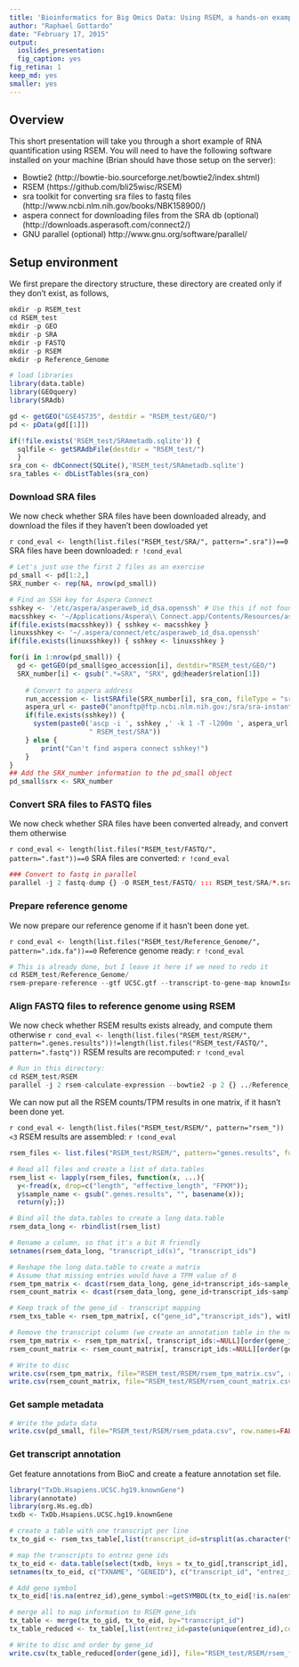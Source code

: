 ```yaml
---
title: 'Bioinformatics for Big Omics Data: Using RSEM, a hands-on example'
author: "Raphael Gottardo"
date: "February 17, 2015"
output:
  ioslides_presentation:
  fig_caption: yes
fig_retina: 1
keep_md: yes
smaller: yes
---
```


## Overview

This short presentation will take you through a short example of RNA quantification using RSEM. You will need to have the following software installed on your machine (Brian should have those setup on the server):

- Bowtie2 (http://bowtie-bio.sourceforge.net/bowtie2/index.shtml)
- RSEM (https://github.com/bli25wisc/RSEM)
- sra toolkit for converting sra files to fastq files (http://www.ncbi.nlm.nih.gov/books/NBK158900/)
- aspera connect for downloading files from the SRA db (optional)
(http://downloads.asperasoft.com/connect2/)
- GNU parallel (optional)
http://www.gnu.org/software/parallel/


## Setup environment

We first prepare the directory structure, these directory are created only if they don't exist, as follows,

```r
mkdir -p RSEM_test
cd RSEM_test
mkdir -p GEO
mkdir -p SRA
mkdir -p FASTQ
mkdir -p RSEM
mkdir -p Reference_Genome
```


```r
# load libraries
library(data.table)
library(GEOquery)
library(SRAdb)
```

```r
gd <- getGEO("GSE45735", destdir = "RSEM_test/GEO/")
pd <- pData(gd[[1]])
```

```r
if(!file.exists('RSEM_test/SRAmetadb.sqlite')) {
  sqlfile <- getSRAdbFile(destdir = "RSEM_test/")
  }
sra_con <- dbConnect(SQLite(),'RSEM_test/SRAmetadb.sqlite')
sra_tables <- dbListTables(sra_con)
```

### Download SRA files

We now check whether SRA files have been downloaded already, and download the files if they haven't been dowloaded yet

`r cond_eval <- length(list.files("RSEM_test/SRA/", pattern=".sra"))==0`
SRA files have been downloaded: `r !cond_eval`

```r
# Let's just use the first 2 files as an exercise
pd_small <- pd[1:2,]
SRX_number <- rep(NA, nrow(pd_small))

# Find an SSH key for Aspera Connect
sshkey <- '/etc/aspera/asperaweb_id_dsa.openssh' # Use this if not found in ~
macsshkey <- '~/Applications/Aspera\\ Connect.app/Contents/Resources/asperaweb_id_dsa.openssh'
if(file.exists(macsshkey)) { sshkey <- macsshkey }
linuxsshkey <- '~/.aspera/connect/etc/asperaweb_id_dsa.openssh'
if(file.exists(linuxsshkey)) { sshkey <- linuxsshkey }

for(i in 1:nrow(pd_small)) {
  gd <- getGEO(pd_small$geo_accession[i], destdir="RSEM_test/GEO/")
  SRX_number[i] <- gsub(".*=SRX", "SRX", gd@header$relation[1])
  
	# Convert to aspera address
	run_accession <- listSRAfile(SRX_number[i], sra_con, fileType = "sra" )$run
	aspera_url <- paste0("anonftp@ftp.ncbi.nlm.nih.gov:/sra/sra-instant/reads/ByRun/sra", "/", substr(run_accession,1,3), "/", substr(run_accession,1,6), "/", run_accession, "/", run_accession, ".sra")
    if(file.exists(sshkey)) {
	  system(paste0('ascp -i ', sshkey ,' -k 1 -T -l200m ', aspera_url, 
                    " RSEM_test/SRA"))
    } else { 
        print("Can't find aspera connect sshkey!") 
    }
}
## Add the SRX_number information to the pd_small object
pd_small$srx <- SRX_number
```

### Convert SRA files to FASTQ files

We now check whether SRA files have been converted already, and convert them otherwise

`r cond_eval <- length(list.files("RSEM_test/FASTQ/", pattern=".fast"))==0`
SRA files are converted: `r !cond_eval`

```r
### Convert to fastq in parallel
parallel -j 2 fastq-dump {} -O RSEM_test/FASTQ/ ::: RSEM_test/SRA/*.sra
```

### Prepare reference genome

We now prepare our reference genome if it hasn't been done yet. 

`r cond_eval <- length(list.files("RSEM_test/Reference_Genome/", pattern=".idx.fa"))==0`
Reference genome ready: `r !cond_eval`

```r
# This is already done, but I leave it here if we need to redo it
cd RSEM_test/Reference_Genome/
rsem-prepare-reference --gtf UCSC.gtf --transcript-to-gene-map knownIsoforms --bowtie2 hg19.fa hg19 
```

### Align FASTQ files to reference genome using RSEM

We now check whether RSEM results exists already, and compute them otherwise
`r cond_eval <- length(list.files("RSEM_test/RSEM/", pattern=".genes.results"))!=length(list.files("RSEM_test/FASTQ/", pattern=".fastq"))`
RSEM results are recomputed: `r !cond_eval`

```r
# Run in this directory:
cd RSEM_test/RSEM
parallel -j 2 rsem-calculate-expression --bowtie2 -p 2 {} ../Reference_Genome/hg19 {/.} ::: ../FASTQ/*.fastq
```

We can now put all the RSEM counts/TPM results in one matrix, if it hasn't been done yet.

`r cond_eval <- length(list.files("RSEM_test/RSEM/", pattern="rsem_"))<3`
RSEM results are assembled: `r !cond_eval`

```r
rsem_files <- list.files("RSEM_test/RSEM/", pattern="genes.results", full.names = TRUE)

# Read all files and create a list of data.tables
rsem_list <- lapply(rsem_files, function(x, ...){
  y<-fread(x, drop=c("length", "effective_length", "FPKM")); 
  y$sample_name <- gsub(".genes.results", "", basename(x));
  return(y);})

# Bind all the data.tables to create a long data.table
rsem_data_long <- rbindlist(rsem_list)

# Rename a column, so that it's a bit R friendly
setnames(rsem_data_long, "transcript_id(s)", "transcript_ids")

# Reshape the long data.table to create a matrix
# Assume that missing entries would have a TPM value of 0
rsem_tpm_matrix <- dcast(rsem_data_long, gene_id+transcript_ids~sample_name, value.var = "TPM", fill=0)
rsem_count_matrix <- dcast(rsem_data_long, gene_id+transcript_ids~sample_name, value.var = "expected_count", fill=0)

# Keep track of the gene_id - transcript mapping 
rsem_txs_table <- rsem_tpm_matrix[, c("gene_id","transcript_ids"), with=FALSE]

# Remove the transcript column (we create an annotation table in the next chunk)
rsem_tpm_matrix <- rsem_tpm_matrix[, transcript_ids:=NULL][order(gene_id)]
rsem_count_matrix <- rsem_count_matrix[, transcript_ids:=NULL][order(gene_id)]

# Write to disc
write.csv(rsem_tpm_matrix, file="RSEM_test/RSEM/rsem_tpm_matrix.csv", row.names=FALSE)
write.csv(rsem_count_matrix, file="RSEM_test/RSEM/rsem_count_matrix.csv", row.names=FALSE)
```

### Get sample metadata

```r
# Write the pdata data
write.csv(pd_small, file="RSEM_test/RSEM/rsem_pdata.csv", row.names=FALSE)
```


### Get transcript annotation

Get feature annotations from BioC and create a feature annotation set file.

```r
library("TxDb.Hsapiens.UCSC.hg19.knownGene")
library(annotate)
library(org.Hs.eg.db)
txdb <- TxDb.Hsapiens.UCSC.hg19.knownGene

# create a table with one transcript per line
tx_to_gid <- rsem_txs_table[,list(transcript_id=strsplit(as.character(transcript_ids),",")[[1]]),by="gene_id"]

# map the transcripts to entrez gene ids
tx_to_eid <- data.table(select(txdb, keys = tx_to_gid[,transcript_id], columns="GENEID", keytype="TXNAME"))
setnames(tx_to_eid, c("TXNAME", "GENEID"), c("transcript_id", "entrez_id"))

# Add gene symbol
tx_to_eid[!is.na(entrez_id),gene_symbol:=getSYMBOL(tx_to_eid[!is.na(entrez_id),entrez_id], data='org.Hs.eg')]

# merge all to map information to RSEM gene_ids
tx_table <- merge(tx_to_gid, tx_to_eid, by="transcript_id")
tx_table_reduced <- tx_table[,list(entrez_id=paste(unique(entrez_id),collapse=","), transcript_id=paste(unique(transcript_id),collapse=","), gene_symbol=paste(unique(gene_symbol),collapse=",")),by="gene_id"]

# Write to disc and order by gene_id
write.csv(tx_table_reduced[order(gene_id)], file="RSEM_test/RSEM/rsem_fdata.csv", row.names=FALSE)
```


